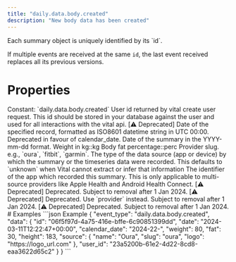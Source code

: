 ```yaml
---
title: "daily.data.body.created"
description: "New body data has been created"
---
```

<Warning>
Each summary object is uniquely identified by its `id`.

If multiple events are received at the same `id`, the last event received replaces all its previous
versions.
</Warning>
# Properties
<ResponseField name="event_type" type="const string" required="true">
Constant: `daily.data.body.created`
</ResponseField>
<ResponseField name="data" type="ClientFacingBody" required="true">
<Expandable title="ClientFacingBody" defaultOpen="true">
<ResponseField name="user_id" type="string" required="true">
User id returned by vital create user request. This id should be stored in your database against the user and used for all interactions with the vital api.
</ResponseField>
<ResponseField name="id" type="string" required="true">
</ResponseField>
<ResponseField name="date" type="string" required="true">
[⚠️ Deprecated] Date of the specified record, formatted as ISO8601 datetime string in UTC 00:00. Deprecated in favour of calendar_date.
</ResponseField>
<ResponseField name="calendar_date" type="string" required="true">
Date of the summary in the YYYY-mm-dd format.
</ResponseField>
<ResponseField name="weight" type="number | null">
Weight in kg::kg
</ResponseField>
<ResponseField name="fat" type="number | null">
Body fat percentage::perc
</ResponseField>
<ResponseField name="source" type="ClientFacingSource" required="true">
<Expandable title="ClientFacingSource" defaultOpen="true">
<ResponseField name="provider" type="string" required="true">
Provider slug. e.g., `oura`, `fitbit`, `garmin`.
</ResponseField>
<ResponseField name="type" type="string | null">
The type of the data source (app or device) by which the summary or the timeseries data were recorded. This defaults to `unknown` when Vital cannot extract or infer that information
</ResponseField>
<ResponseField name="app_id" type="string | null">
The identifier of the app which recorded this summary. This is only applicable to multi-source providers like Apple Health and Android Health Connect.
</ResponseField>
<ResponseField name="name" type="string" required="true">
[⚠️ Deprecated] Deprecated. Subject to removal after 1 Jan 2024.
</ResponseField>
<ResponseField name="slug" type="string" required="true">
[⚠️ Deprecated] Deprecated. Use `provider` instead. Subject to removal after 1 Jan 2024.
</ResponseField>
<ResponseField name="logo" type="string" required="true">
[⚠️ Deprecated] Deprecated. Subject to removal after 1 Jan 2024.
</ResponseField>
</Expandable>
</ResponseField>
</Expandable>
</ResponseField>
# Examples
<CodeGroup>
```json Example
{
  "event_type": "daily.data.body.created",
  "data": {
    "id": "06f5f97d-4a75-416e-bffe-6c90851399dd",
    "date": "2024-03-11T12:22:47+00:00",
    "calendar_date": "2024-22-",
    "weight": 80,
    "fat": 30,
    "height": 183,
    "source": {
      "name": "Oura",
      "slug": "oura",
      "logo": "https://logo_url.com"
    },
    "user_id": "23a5200b-61e2-4d22-8cd8-eaa3622d65c2"
  }
}
```
</CodeGroup>
